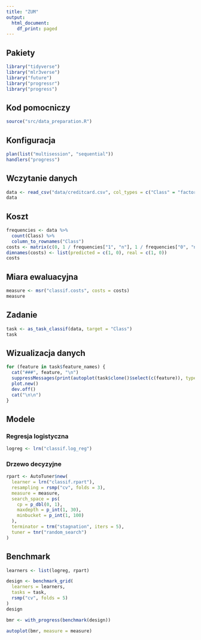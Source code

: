 ```yaml
---
title: "ZUM"
output:
  html_document:
    df_print: paged
---
```


## Pakiety

```r
library("tidyverse")
library("mlr3verse")
library("future")
library("progressr")
library("progress")
```

## Kod pomocniczy

```r
source("src/data_preparation.R")
```

## Konfiguracja

```r
plan(list("multisession", "sequential"))
handlers("progress")
```


## Wczytanie danych

```r
data <- read_csv("data/creditcard.csv", col_types = c("Class" = "factor"))
data
```

## Koszt

```r
frequencies <- data %>%
  count(Class) %>%
  column_to_rownames("Class")
costs <- matrix(c(0, 1 / frequencies["1", "n"], 1 / frequencies["0", "n"], 0), nrow = 2)
dimnames(costs) <- list(predicted = c(1, 0), real = c(1, 0))
costs
```

## Miara ewaluacyjna

```r
measure <- msr("classif.costs", costs = costs)
measure
```

## Zadanie

```r
task <- as_task_classif(data, target = "Class")
task
```
## Wizualizacja danych {.tabset}

```r
for (feature in task$feature_names) {
  cat("###", feature, "\n")
  suppressMessages(print(autoplot(task$clone()$select(c(feature)), type = "pairs")))
  plot.new()
  dev.off()
  cat("\n\n")
}
```

## Modele

### Regresja logistyczna

```r
logreg <- lrn("classif.log_reg")
```

### Drzewo decyzyjne

```r
rpart <- AutoTuner$new(
  learner = lrn("classif.rpart"),
  resampling = rsmp("cv", folds = 3),
  measure = measure,
  search_space = ps(
    cp = p_dbl(0, 1),
    maxdepth = p_int(1, 30),
    minbucket = p_int(1, 100)
  ),
  terminator = trm("stagnation", iters = 5),
  tuner = tnr("random_search")
)
```

## Benchmark

```r
learners <- list(logreg, rpart)
```

```r
design <- benchmark_grid(
  learners = learners,
  tasks = task,
  rsmp("cv", folds = 5)
)
design
```

```r
bmr <- with_progress(benchmark(design))
```

```r
autoplot(bmr, measure = measure)
```
